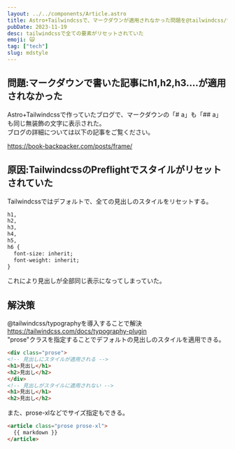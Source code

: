 ```yaml
---
layout: ../../components/Article.astro
title: Astro+Tailwindcssで、マークダウンが適用されなかった問題を@tailwindcss/typographyで解決
pubDate: 2023-11-19
desc: tailwindcssで全ての要素がリセットされていた
emoji: 🙀
tag: ["tech"]
slug: mdstyle
---
```

## 問題:マークダウンで書いた記事にh1,h2,h3....が適用されなかった
Astro+Tailwindcssで作っていたブログで、マークダウンの「# a」も「## a」も同じ無装飾の文字に表示された。   
ブログの詳細については以下の記事をご覧ください。

https://book-backpacker.com/posts/frame/

## 原因:TailwindcssのPreflightでスタイルがリセットされていた  
Tailwindcssではデフォルトで、全ての見出しのスタイルをリセットする。  
```html
h1,
h2,
h3,
h4,
h5,
h6 {
  font-size: inherit;
  font-weight: inherit;
}
```
これにより見出しが全部同じ表示になってしまっていた。  
## 解決策
@tailwindcss/typographyを導入することで解決  
https://tailwindcss.com/docs/typography-plugin  
"prose"クラスを指定することでデフォルトの見出しのスタイルを適用できる。  
```html
<div class="prose">
<!-- 見出しにスタイルが適用される -->
<h1>見出し</h1>
<h2>見出し</h2>
</div>
<!-- 見出しがスタイルに適用されない -->
<h1>見出し</h1>
<h2>見出し</h2>
```
また、prose-xlなどでサイズ指定もできる。  
``` html
<article class="prose prose-xl">
  {{ markdown }}
</article>
```

